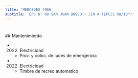 ```yaml
---
title: 'MERCEDES 4966'
subtitle: 'EPC N° 08 SAN JUAN BOSCO - JIN A (EPCJS 08/16°)'
---
```


#


 ## Mantenimiento

*  (2022) Electricidad 
    + Prov. y coloc. de luces de emergencia

*  (2022) Electricidad 
    + Timbre de recreo automatico



